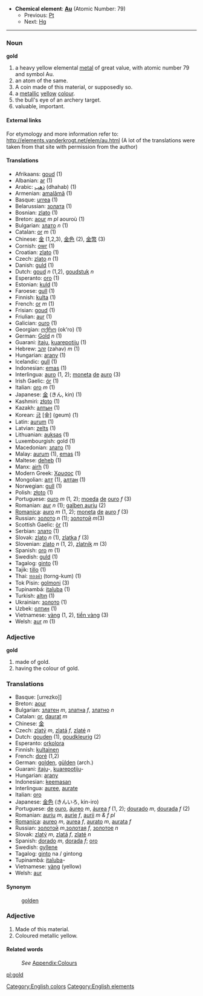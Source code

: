 *'''Chemical element''': '''[[Au]]''' (Atomic Number: 79)
**Previous: [[Platinum|Pt]]
**Next: [[Mercury|Hg]]
----
=== Noun ===
'''gold'''

#a heavy yellow elemental [[metal]] of great value, with atomic number 79 and symbol Au.
#an atom of the same.
#A coin made of this material, or supposedly so.
#a [[metallic]] [[yellow]] [[color|colour]].
#the bull's eye of an archery target.
#valuable, important.

====External links====
For etymology and more information refer to:
http://elements.vanderkrogt.net/elem/au.html
(A lot of the translations were taken from that site with permission from the author)

==== Translations ====
*Afrikaans: [[goud]] (1)
*Albanian: [[ar]] (1)
*Arabic: [[ذهب]] (dhahab) (1)
*Armenian: [[amalãmã]] (1)
*Basque: [[urrea]] (1)
*Belarussian: [[золата]] (1)
*Bosnian: [[zlato]] (1)
*Breton: [[aour]] ''m'' ''pl'' aouroù (1)
*Bulgarian: [[злато]] ''n'' (1)
*Catalan: [[or]] ''m'' (1)
*Chinese: [[金]] (1,2,3), [[金]][[色]] (2), [[金]][[幣]] (3)
*Cornish: [[owr]] (1)
*Croatian: [[zlato]] (1)
*Czech: [[zlato]] ''n'' (1)
*Danish: [[guld]] (1)
*Dutch: [[goud]] ''n'' (1,2), [[goudstuk]] ''n''
*Esperanto: [[oro]] (1)
*Estonian: [[kuld]] (1)
*Faroese: [[gull]] (1)
*Finnish: [[kulta]] (1)
*French: [[or]] ''m'' (1)
*Frisian: [[goud]] (1)
*Friulian: [[aur]] (1)
*Galician: [[ouro]] (1)
*Georgian: [[ოქრო]] (ok'ro) (1)
*German: [[Gold]] ''n'' (1)
*Guarani: [[itaju]], [[kuarepotiju]] (1)
*Hebrew: [[זהב]] (zahav) ''m'' (1)
*Hungarian: [[arany]] (1)
*Icelandic: [[gull]] (1)
*Indonesian: [[emas]] (1)
*Interlingua: [[auro]] (1, 2); [[moneta]] [[de]] [[auro]] (3)
*Irish Gaelic: [[ór]] (1)
*Italian: [[oro]] ''m'' (1)
*Japanese: [[金]] (きん, kin) (1)
*Kashmiri: [[złoto]] (1)
*Kazakh: [[алтын]] (1)
*Korean: [[금]] [金] (geum) (1)
*Latin: [[aurum]] (1)
*Latvian: [[zelts]] (1)
*Lithuanian: [[auksas]] (1)
*Luxembourgish: gold (1)
*Macedonian: [[злато]] (1)
*Malay: [[aurum]] (1), [[emas]] (1)
*Maltese: [[deheb]] (1)
*Manx: [[airh]] (1)
*Modern Greek: [[Χρυσος]] '' '' (1)
*Mongolian: [[алт]] (1), [[алтан]] (1)
*Norwegian: [[gull]] (1)
*Polish: [[złoto]] '' '' (1)
*Portuguese: [[ouro]] ''m'' (1, 2); [[moeda]] [[de]] [[ouro]] ''f'' (3)
*Romanian: [[aur]] ''n'' (1); [[galben auriu]] (2)
*[[Romanica]]: [[auro]] ''m'' (1, 2); [[moneta]] [[de]] [[auro]] ''f'' (3)
*Russian: [[золото]] ''n'' (1); [[золотой]] ''m''(3)
*Scottish Gaelic: [[òr]] (1)
*Serbian: [[злато]] (1)
*Slovak: [[zlato]] ''n'' (1), [[zlatka]] ''f'' (3)
*Slovenian: [[zlato]] ''n'' (1, 2), [[zlatnik]] ''m'' (3)
*Spanish: [[oro]] ''m'' (1)
*Swedish: [[guld]] (1)
*Tagalog: [[ginto]] (1)
*Tajik: [[tillo]] (1)
*Thai: [[ทองคำ]] (torng-kum) (1)
*Tok Pisin: [[golmoni]] (3)
*Tupinambá: [[itaîuba]] (1)
*Turkish: [[altın]] (1)
*Ukrainian: [[золото]] (1)
*Uzbek: [[олтин]] (1)
*Vietnamese: [[vàng]] (1, 2), [[tiền vàng]] (3)
*Welsh: [[aur]] ''m'' (1)

===Adjective===
;'''gold'''
#made of gold.
#having the colour of gold.

===Translations===
* Basque: [urrezko]]
* Breton: [[aour]]
* Bulgarian: [[златен]] ''m'', [[златна]] ''f'', [[златно]] ''n''
* Catalan: [[or]], [[daurat]] ''m''
* Chinese: [[金]]
* Czech: [[zlatý]] ''m'', [[zlatá]] ''f'', [[zlaté]] ''n''
* Dutch: [[gouden]] (1), [[goudkleurig]] (2)
* Esperanto: [[orkolora]]
* Finnish: [[kultainen]]
* French: [[doré]] (1,2)
* German: [[golden]], [[gülden]] (arch.)
* Guarani: [[itaju]]-, [[kuarepotiju]]-
* Hungarian: [[arany]]
* Indonesian: [[emas|keemasan]]
* Interlingua: [[auree]], [[aurate]]
* Italian: [[oro]]
* Japanese: [[金色]] (きんいろ, kin-iro)
* Portuguese: [[de]] [[ouro]], [[áureo]] ''m'', [[áurea]] ''f'' (1, 2); [[dourado]] ''m'', [[dourada]] ''f'' (2)
* Romanian: [[auriu]] ''m'', [[aurie]] ''f'', [[aurii]] ''m & f pl''
* [[Romanica]]: [[aureo]] ''m'', [[aurea]] ''f'', [[aurato]] ''m'', [[aurata]] ''f''
* Russian: [[золотой]] ''m'',[[золотая]] ''f'', [[золотое]] ''n''
* Slovak: [[zlatý]] ''m'', [[zlatá]] ''f'', [[zlaté]] ''n''
* Spanish: [[dorado]] ''m'', [[dorada]] ''f''; [[oro]]
* Swedish: [[gyllene]]
* Tagalog: [[ginto]] na / gintong
* Tupinambá: [[itaîuba]]-
* Vietnamese: [[vàng]] (yellow)
* Welsh: [[aur]]

====Synonym====
:[[golden]]

===Adjective===

#Made of this material.
#Coloured metallic yellow.

====Related words====
:''See'' [[Wiktionary_Appendix:Colours|Appendix:Colours]]

[[Category:English colors]]
[[Category:English elements]]
[[pl:gold]]